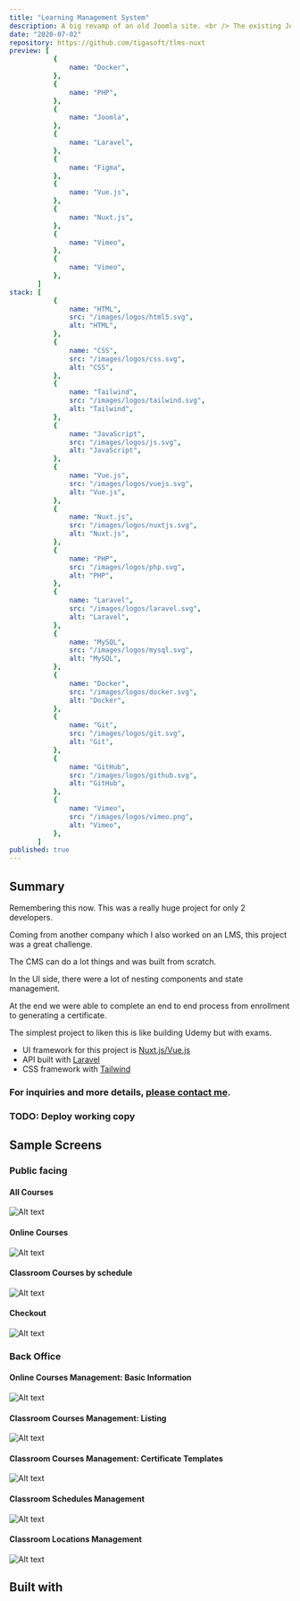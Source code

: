 ```yaml
---
title: "Learning Management System"
description: A big revamp of an old Joomla site. <br /> The existing Joomla data also needs to be migrated to new Backend. <br /> Backend is built with Laravel to serve Nuxt clients then eventually mobile apps.
date: "2020-07-02"
repository: https://github.com/tigasoft/tlms-nuxt
preview: [
           {
               name: "Docker",
           },
           {
               name: "PHP",
           },
           {
               name: "Joomla",
           },
           {
               name: "Laravel",
           },
           {
               name: "Figma",
           },
           {
               name: "Vue.js",
           },
           {
               name: "Nuxt.js",
           },
           {
               name: "Vimeo",
           },
           {
               name: "Vimeo",
           },
       ]
stack: [
           {
               name: "HTML",
               src: "/images/logos/html5.svg",
               alt: "HTML",
           },
           {
               name: "CSS",
               src: "/images/logos/css.svg",
               alt: "CSS",
           },
           {
               name: "Tailwind",
               src: "/images/logos/tailwind.svg",
               alt: "Tailwind",
           },
           {
               name: "JavaScript",
               src: "/images/logos/js.svg",
               alt: "JavaScript",
           },
           {
               name: "Vue.js",
               src: "/images/logos/vuejs.svg",
               alt: "Vue.js",
           },
           {
               name: "Nuxt.js",
               src: "/images/logos/nuxtjs.svg",
               alt: "Nuxt.js",
           },
           {
               name: "PHP",
               src: "/images/logos/php.svg",
               alt: "PHP",
           },
           {
               name: "Laravel",
               src: "/images/logos/laravel.svg",
               alt: "Laravel",
           },
           {
               name: "MySQL",
               src: "/images/logos/mysql.svg",
               alt: "MySQL",
           },
           {
               name: "Docker",
               src: "/images/logos/docker.svg",
               alt: "Docker",
           },
           {
               name: "Git",
               src: "/images/logos/git.svg",
               alt: "Git",
           },
           {
               name: "GitHub",
               src: "/images/logos/github.svg",
               alt: "GitHub",
           },
           {
               name: "Vimeo",
               src: "/images/logos/vimeo.png",
               alt: "Vimeo",
           },
       ]
published: true
---
```


## Summary

Remembering this now. This was a really huge project for only 2 developers.

Coming from another company which I also worked on an LMS, this project was a great challenge.

The CMS can do a lot things and was built from scratch.

In the UI side, there were a lot of nesting components and state management.

At the end we were able to complete an end to end process from enrollment to generating a certificate.

The simplest project to liken this is like building Udemy but with exams.

- UI framework for this project is [Nuxt.js/Vue.js](https://nuxt.com/)
- API built with [Laravel](https://laravel.com/)
- CSS framework with [Tailwind](https://tailwindcss.com)

### For inquiries and more details, [please contact me](https://projects.jcos.io/contact).


### TODO: Deploy working copy


## Sample Screens

### Public facing

#### All Courses

![Alt text](https://res.cloudinary.com/langitlupakintoncloud/image/upload/v1711647514/projects.jcos.io/lms/waslmdug7iehpgpswhne.png "All Courses")

#### Online Courses

![Alt text](https://res.cloudinary.com/langitlupakintoncloud/image/upload/v1711647520/projects.jcos.io/lms/s0dtjaglycu98ssn13fp.png "Online Courses")

#### Classroom Courses by schedule

![Alt text](https://res.cloudinary.com/langitlupakintoncloud/image/upload/v1711647530/projects.jcos.io/lms/krlcfj2hxh0wnhqryzkw.png "Classroom Courses by schedule")

#### Checkout

![Alt text](https://res.cloudinary.com/langitlupakintoncloud/image/upload/v1711647522/projects.jcos.io/lms/a0nklvkv9jmmholqujrv.png "Checkout")


### Back Office

#### Online Courses Management: Basic Information

![Alt text](https://res.cloudinary.com/langitlupakintoncloud/image/upload/v1711647509/projects.jcos.io/lms/ucjfsre3knb7qcrxor2f.png "Online Courses Management: Basic Information")

#### Classroom Courses Management: Listing

![Alt text](https://res.cloudinary.com/langitlupakintoncloud/image/upload/v1711647533/projects.jcos.io/lms/vwdavs1abjgq10kzemhm.png "Classroom Courses Management: Listing")

#### Classroom Courses Management: Certificate Templates

![Alt text](https://res.cloudinary.com/langitlupakintoncloud/image/upload/v1711647516/projects.jcos.io/lms/bwwoz35jlnnehvojnlkl.png "Classroom Courses Management: Certificate Templates")

#### Classroom Schedules Management

![Alt text](https://res.cloudinary.com/langitlupakintoncloud/image/upload/v1711647508/projects.jcos.io/lms/qb8vfjffbmyoanmxfc44.png "Classroom Schedules Management")

#### Classroom Locations Management

![Alt text](https://res.cloudinary.com/langitlupakintoncloud/image/upload/v1711647526/projects.jcos.io/lms/bcuozcndfnutkmjlbvga.png "Classroom Locations Management")


## Built with
